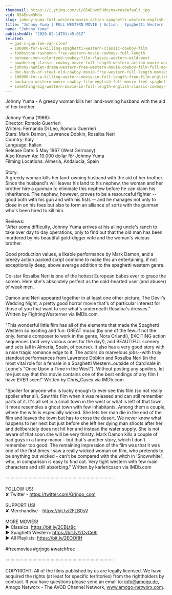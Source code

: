 ```yaml
---
thumbnail: https://i.ytimg.com/vi/854Envm5Hdo/maxresdefault.jpg
vid: 854Envm5Hdo
slug: johnny-yuma-full-western-movie-action-spaghetti-western-english-full-movie
title: "Johnny Yuma | FULL WESTERN MOVIE | Action | Spaghetti Western | English | Full Movie"
name: "Johnny Yuma"
publishedAt: "2020-02-14T01:45:01Z"
related:
  - god-s-gun-lee-van-cleef
  - 100000-for-a-killing-spaghetti-western-classic-cowboy-film
  - tombstone-rashomon-free-western-movie-cowboys-full-length
  - between-men-colorized-cowboy-film-classic-western-wild-west
  - powderkeg-classic-cowboy-movie-full-length-western-action-movie-war-english
  - johnny-hamlet-drama-western-free-western-movie-cowboy-film-full-movies
  - doc-hands-of-steel-old-cowboy-movie-free-western-full-length-movies-free-youtube-movie
  - 100000-for-a-killing-western-movie-in-full-length-free-film-english-full-movies-youtube
  - buckaroo-western-movie-cowboy-film-english-full-movie-free-spaghetti-western
  - something-big-western-movie-in-full-length-english-classic-cowboy-film-free-full-westerns
---
```


Johnny Yuma - A greedy woman kills her land-owning husband with the aid of her brother.<br />
<br />
Johnny Yuma (1966):<br />
Director: Romolo Guerrieri<br />
Writers: Fernando Di Leo, Romolo Guerrieri <br />
Stars: Mark Damon, Lawrence Dobkin, Rosalba Neri <br />
Country: Italy<br />
Language: Italian<br />
Release Date: 5 May 1967 (West Germany) <br />
Also Known As: 10.000 dollar för Johnny Yuma <br />
Filming Locations: Almería, Andalucía, Spain <br />
<br />
Story:<br />
A greedy woman kills her land-owning husband with the aid of her brother. Since the husband's will leaves his land to his nephew, the woman and her brother hire a gunman to eliminate this nephew before he can claim his inheritance. The nephew, however, proves to be a resourceful fighter -- good both with his gun and with his fists -- and he manages not only to close in on his foes but also to form an alliance of sorts with the gunman who's been hired to kill him.<br />
<br />
Reviews:<br />
"After some difficulty, Johnny Yuma arrives at his ailing uncle's ranch to take over day to day operations, only to find out that the old man has been murdered by his beautiful gold-digger wife and the woman's vicious brother.<br />
<br />
Good production values, a likable performance by Mark Damon, and a breezy action packed script combine to make this an entertaining, if not exceptionally deep, above average addition to the spaghetti western genre.<br />
<br />
Co-star Rosalba Neri is one of the hottest European babes ever to grace the screen. Here she's absolutely perfect as the cold-hearted user (and abuser) of weak men.<br />
<br />
Damon and Neri appeared together in at least one other picture, The Devil's Wedding Night, a pretty good horror movie that's of particular interest for those of you that want to see what's underneath Rosalba's dresses." Written by FightingWesterner via IMDb.com<br />
<br />
"This wonderful little film has all of the elements that made the Spaghetti Western so exciting and fun: GREAT music (by one of the few..if not the only..female composer to work in the genre, Nora Orlandi), EXCITING action sequences (and very vicious ones for the day!), and BEAUTIFUL scenery and sets (all in Almeria, Spain, of course). It also has a very good story with a nice tragic romance edge to it. The actors do marvelous jobs--with truly standout performances from Lawrence Dobkin and Rosalba Neri (in the most vital role for a female in a Spaghetti Western..outside of Cardinale in Leone's "Once Upon a Time in the West"). Without posting any spoilers, let me just say that this movie contains one of the best endings of any film I have EVER seen!" Written by Chris_Casey via IMDb.com<br />
<br />
"Spoiler for anyone who is lucky enough to ever see this film (so not really spoiler after all). Saw this film when it was released and can still remember parts of it. It's all set in a small town in the west or what is left of that town. It more resembles a ghost town with few inhabitants. Among them a couple, where the wife is especially wicked. She lets her man die in the end of the film and leaves the town but has to cross the desert. We never know what happens to her next but just before she left her dying man shoots after her and deliberately does not hit her and instead the water supply. She is not aware of that soon she will be very thirsty. Mark Damon kills a couple of bad guys in a funny manor - but that's another story, which I don't remember too good. The remaining impression of the film was that it was one of the first times I saw a really wicked woman on film, who pretends to be anything but wicked - can't be compared with the witch in 'Snowwhite', who, in comparison is easy to find out. Very tight western with few main characters and still absorbing." Written by karlericsson via IMDb.com<br />
<br />
····················································································<br />
<br />
FOLLOW US!<br />
✘ Twitter - https://twitter.com/Grjngo_com<br />
<br />
SUPPORT US!<br />
✘ Merchandise - https://bit.ly/2FLB0sV<br />
<br />
MORE MOVIES! <br />
► Classics: https://bit.ly/2CBLt8c <br />
► Spaghetti Western: https://bit.ly/2CyCe8I <br />
► All Playlists: https://bit.ly/2EOOfIH <br />
<br />
#freemovies #grjngo #watchfree<br />
<br />
····················································································<br />
<br />
COPYRIGHT: All of the films published by us are legally licensed. We have acquired the rights (at least for specific territories) from the rightholders by contract. If you have questions please send an email to: info@amogo.de, Amogo Networx - The AVOD Channel Network, www.amogo-networx.com.